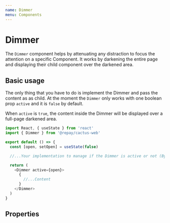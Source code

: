 ```yaml
---
name: Dimmer
menu: Components
---
```



# Dimmer

The `Dimmer` component helps by attenuating any distraction to focus the attention on a specific Component. It works by darkening the entire page and displaying their child component over the darkened area.

## Basic usage

The only thing that you have to do is implement the Dimmer and pass the content as as child. At the moment the `Dimmer` only works with one boolean prop `active` and it is `false` by default.

When `active` is `true`, the content inside the Dimmer will be displayed over a full-page darkened area.

```js
import React, { useState } from 'react'
import { Dimmer } from '@repay/cactus-web'

export default () => {
  const [open, setOpen] = useState(false)

  //...Your implementation to manage if the Dimmer is active or not (By default should not be)

  return (
    <Dimmer active={open}>
      {
        //...Content
      }
    </Dimmer>
  )
}
```

## Properties

<PropsTable of={Dimmer} staticProp="Dimmer" />
